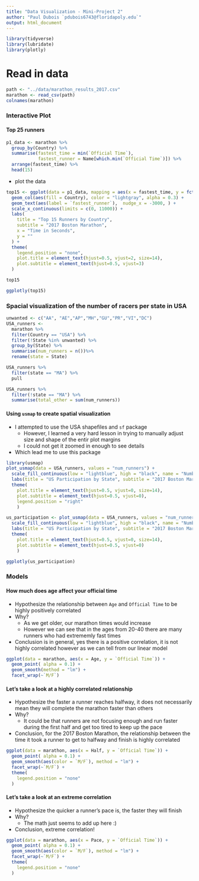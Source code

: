 ```yaml
---
title: "Data Visualization - Mini-Project 2"
author: "Paul Dubois `pdubois6743@floridapoly.edu`"
output: html_document
---
```



```r
library(tidyverse)
library(lubridate)
library(plotly)
```

# Read in data

```r
path <- "../data/marathon_results_2017.csv"
marathon <- read_csv(path)
colnames(marathon)
```
### Interactive Plot

#### Top 25 runners

```r
p1_data <- marathon %>% 
  group_by(Country) %>% 
  summarise(fastest_time = min(`Official Time`),
            fastest_runner = Name[which.min(`Official Time`)]) %>% 
  arrange(fastest_time) %>% 
  head(15)
```

* plot the data

```r
top15 <- ggplot(data = p1_data, mapping = aes(x = fastest_time, y = fct_reorder(Country, fastest_time, .desc = TRUE))) +
  geom_col(aes(fill = Country), color = "lightgray", alpha = 0.3) +
  geom_text(aes(label = `fastest_runner`),  nudge_x = -3000, ) +
  scale_x_continuous(limits = c(0, 11000)) +
  labs(
    title = "Top 15 Runners by Country",
    subtitle = "2017 Boston Marathon",
    x = "Time in Seconds",
    y = ""
  ) +
  theme(
    legend.position = "none",
    plot.title = element_text(hjust=0.5, vjust=2, size=14),
    plot.subtitle = element_text(hjust=0.5, vjust=3)
  )

top15
```

```r
ggplotly(top15)
```


### Spacial visualization of the number of racers per state in USA

```r
unwanted <- c("AA", "AE","AP","MH","GU","PR","VI","DC")
USA_runners <- 
  marathon %>% 
  filter(Country == "USA") %>% 
  filter(!State %in% unwanted) %>% 
  group_by(State) %>% 
  summarise(num_runners = n())%>% 
  rename(state = State)
```

```r
USA_runners %>% 
  filter(state == "MA") %>% 
  pull
```

```r
USA_runners %>% 
  filter(!state == "MA") %>% 
  summarise(total_other = sum(num_runners))
```


#### Using `usmap` to create spatial visualization

* I attempted to use the USA shapefiles and `sf` package
  * However, I learned a very hard lesson in trying to manually adjust size and shape of the entir plot margins
  * I could not get it zoomed in enough to see details
* Which lead me to use this package

```r
library(usmap)
plot_usmap(data = USA_runners, values = "num_runners") +
  scale_fill_continuous(low = "lightblue", high = "black", name = "Number of Runners", label = scales::comma) + 
  labs(title = "US Participation by State", subtitle = "2017 Boston Marathon") +
  theme(
    plot.title = element_text(hjust=0.5, vjust=0, size=14),
    plot.subtitle = element_text(hjust=0.5, vjust=0),
    legend.position = "right"
    )
```


```r
us_participation <- plot_usmap(data = USA_runners, values = "num_runners") +
  scale_fill_continuous(low = "lightblue", high = "black", name = "Number of Runners", label = scales::comma) + 
  labs(title = "US Participation by State", subtitle = "2017 Boston Marathon") +
  theme(
    plot.title = element_text(hjust=0.5, vjust=0, size=14),
    plot.subtitle = element_text(hjust=0.5, vjust=0)
    )

ggplotly(us_participation)
```


### Models

#### How much does age affect your official time

* Hypothesize the relationship between `Age` and `Official Time` to be highly positively correlated
* Why?  
  * As we get older, our marathon times would increase
  * However we can see that in the ages from 20-40 there are many runners who had extrememly fast times
* Conclusion is in general, yes there is a positive correlation, it is not highly correlated however as we can tell from our linear model

```r
ggplot(data = marathon, aes(x = Age, y = `Official Time`)) + 
  geom_point( alpha = 0.1) +
  geom_smooth(method = "lm") +
  facet_wrap(~`M/F`)
```

#### Let's take a look at a highly correlated relationship
* Hypothesize the faster a runner reaches halfway, it does not necessarily mean they will complete the marathon faster than others 
* Why?
  * It could be that runners are not focusing enough and run faster during the first half and get too tired to keep up the pace
* Conclusion, for the 2017 Boston Marathon, the relationship between the time it took a runner to get to halfway and finish is highly correlated

```r
ggplot(data = marathon, aes(x = Half, y = `Official Time`)) + 
  geom_point( alpha = 0.1) +
  geom_smooth(aes(color = `M/F`), method = "lm") +
  facet_wrap(~`M/F`) +
  theme(
    legend.position = "none"
  )
```

#### Let's take a look at an extreme correlation

* Hypothesize the quicker a runner's pace is, the faster they will finish
* Why?
  * The math just seems to add up here :)
* Conclusion, extreme correlation!

```r
ggplot(data = marathon, aes(x = Pace, y = `Official Time`)) + 
  geom_point( alpha = 0.1) +
  geom_smooth(aes(color = `M/F`), method = "lm") +
  facet_wrap(~`M/F`) +
  theme(
    legend.position = "none"
  )
```

